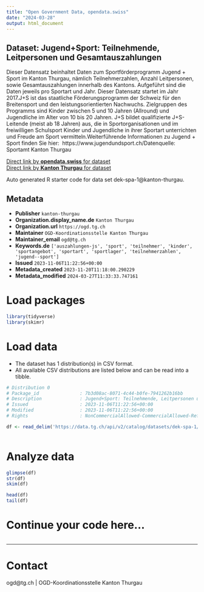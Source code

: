 ```yaml
---
title: "Open Government Data, opendata.swiss"
date: "2024-03-28"
output: html_document
---
```


## Dataset: Jugend+Sport: Teilnehmende, Leitpersonen und Gesamtauszahlungen

Dieser Datensatz beinhaltet Daten zum Sportförderprogramm Jugend + Sport im Kanton Thurgau, nämlich Teilnehmerzahlen, Anzahl Leitpersonen, sowie Gesamtauszahlungen innerhalb des Kantons. Aufgeführt sind die Daten jeweils pro Sportart und Jahr. Dieser Datensatz startet im Jahr 2017.J+S ist das staatliche Förderungsprogramm der Schweiz für den Breitensport und den leistungsorientierten Nachwuchs. Zielgruppen des Programms sind Kinder zwischen 5 und 10 Jahren (Allround) und Jugendliche im Alter von 10 bis 20 Jahren. J+S bildet qualifizierte J+S-Leitende (meist ab 18 Jahren) aus, die in Sportorganisationen und im freiwilligen Schulsport Kinder und Jugendliche in ihrer Sportart unterrichten und Freude am Sport vermitteln.Weiterführende Informationen zu Jugend + Sport finden Sie hier:  https://www.jugendundsport.ch/Datenquelle: Sportamt Kanton Thurgau

[Direct link by **opendata.swiss** for dataset](https://opendata.swiss/de/dataset/jugend-sport-teilnehmende-leitpersonen-und-gesamtauszahlungen)<br>
[Direct link by **Kanton Thurgau** for dataset](https://data.tg.ch/explore/dataset/dek-spa-1/)

Auto generated R starter code for data set dek-spa-1@kanton-thurgau.

## Metadata

- **Publisher** `kanton-thurgau`
- **Organization.display_name.de** `Kanton Thurgau`
- **Organization.url** `https://ogd.tg.ch`
- **Maintainer** `OGD-Koordinationsstelle Kanton Thurgau`
- **Maintainer_email** `ogd@tg.ch`
- **Keywords.de** `['auszahlungen-js', 'sport', 'teilnehmer', 'kinder', 'sportangebot', 'sportart', 'sportlager', 'teilnehmerzahlen', 'jugend--sport']`
- **Issued** `2023-11-06T11:22:56+00:00`
- **Metadata_created** `2023-11-20T11:18:00.290229`
- **Metadata_modified** `2024-03-27T11:33:33.747161`


# Load packages

```r

library(tidyverse)
library(skimr)

```

# Load data

-   The dataset has 1 distribution(s) in CSV format.
-   All available CSV distributions are listed below and can be read into a tibble.

```r

# Distribution 0
# Package_id               : 7b3d08ac-8071-4c44-b0fe-7941262b16bb
# Description              : Jugend+Sport: Teilnehmende, Leitpersonen und Gesamtauszahlungen (csv)
# Issued                   : 2023-11-06T11:22:56+00:00
# Modified                 : 2023-11-06T11:22:56+00:00
# Rights                   : NonCommercialAllowed-CommercialAllowed-ReferenceRequired

df <- read_delim('https://data.tg.ch/api/v2/catalog/datasets/dek-spa-1/exports/csv')



```

# Analyze data

```r

glimpse(df)
str(df)
skim(df)

head(df)
tail(df)

```

# Continue your code here...

```r

```

------------------------------------------------------------------------

# Contact

ogd@tg.ch | OGD-Koordinationsstelle Kanton Thurgau
